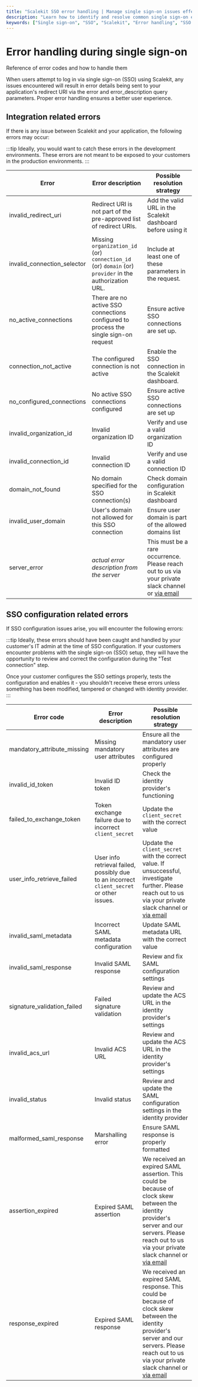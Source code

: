 ```yaml
---
title: "Scalekit SSO error handling | Manage single sign-on issues effectively"
description: "Learn how to identify and resolve common single sign-on errors in Scalekit, ensuring a seamless authentication experience for your users."
keywords: ["Single sign-on", "SSO", "Scalekit", "Error handling", "SSO integration", "OAuth errors", "Identity provider", "SSO configuration", "Error codes", "User experience"]
---
```


# Error handling during single sign-on

<Subtitle>
    Reference of error codes and how to handle them
</Subtitle>

When users attempt to log in via single sign-on (SSO) using Scalekit, any issues encountered will result in error details being sent to your application's redirect URI via the <SimpleCode>error</SimpleCode> and <SimpleCode>error_description</SimpleCode> query parameters. Proper error handling ensures a better user experience.

## Integration related errors

If there is any issue between Scalekit and your application, the following errors may occur:

:::tip
Ideally, you would want to catch these errors in the development environments. These errors are not meant to be exposed to your customers in the production environments.
:::

| Error                                                | Error description                                                                                      | Possible resolution strategy                                                                                                     |
| ---------------------------------------------------- | ------------------------------------------------------------------------------------------------------ | -------------------------------------------------------------------------------------------------------------------------------- |
| <SimpleCode>invalid_redirect_uri</SimpleCode>        | Redirect URI is not part of the pre-approved list of redirect URIs.                                    | Add the valid URL in the Scalekit dashboard before using it                                                                      |
| <SimpleCode>invalid_connection_selector</SimpleCode> | Missing `organization_id` (or) `connection_id` (or) `domain` (or) `provider` in the authorization URL. | Include at least one of these parameters in the request.                                                                         |
| <SimpleCode>no_active_connections</SimpleCode>       | There are no active SSO connections configured to process the single sign-on request                   | Ensure active SSO connections are set up.                                                                                        |
| <SimpleCode>connection_not_active</SimpleCode>       | The configured connection is not active                                                                | Enable the SSO connection in the Scalekit dashboard.                                                                             |
| <SimpleCode>no_configured_connections</SimpleCode>   | No active SSO connections configured                                                                   | Ensure active SSO connections are set up                                                                                         |
| <SimpleCode>invalid_organization_id</SimpleCode>     | Invalid organization ID                                                                                | Verify and use a valid organization ID                                                                                           |
| <SimpleCode>invalid_connection_id</SimpleCode>       | Invalid connection ID                                                                                  | Verify and use a valid connection ID                                                                                             |
| <SimpleCode>domain_not_found</SimpleCode>            | No domain specified for the SSO connection(s)                                                          | Check domain configuration in Scalekit dashboard                                                                                 |
| <SimpleCode>invalid_user_domain</SimpleCode>         | User's domain not allowed for this SSO connection                                                      | Ensure user domain is part of the allowed domains list                                                                           |
| <SimpleCode>server_error</SimpleCode>                | _actual error description from the server_                                                             | This must be a rare occurrence. Please reach out to us via your private slack channel or [via email](mailto:support@scalekit.com) |

## SSO configuration related errors

If SSO configuration issues arise, you will encounter the following errors:

:::tip
Ideally, these errors should have been caught and handled by your customer's IT admin at the time of SSO configuration. If your customers encounter problems with the single sign-on (SSO) setup, they will have the opportunity to review and correct the configuration during the "Test connection" step.

Once your customer configures the SSO settings properly, tests the configuration and enables it - you shouldn't receive these errors unless something has been modified, tampered or changed with identity provider.
:::

| Error code                                           | Error description                                                                         | Possible resolution strategy                                                                                                                                                                                                         |
| ---------------------------------------------------- | ----------------------------------------------------------------------------------------- | ------------------------------------------------------------------------------------------------------------------------------------------------------------------------------------------------------------------------------------ |
| <SimpleCode>mandatory_attribute_missing</SimpleCode> | Missing mandatory user attributes                                                         | Ensure all the mandatory user attributes are configured properly                                                                                                                                                                     |
| <SimpleCode>invalid_id_token</SimpleCode>            | Invalid ID token                                                                          | Check the identity provider's functioning                                                                                                                                                                                            |
| <SimpleCode>failed_to_exchange_token</SimpleCode>    | Token exchange failure due to incorrect `client_secret`                                   | Update the `client_secret` with the correct value                                                                                                                                                                                    |
| <SimpleCode>user_info_retrieve_failed</SimpleCode>   | User info retrieval failed, possibly due to an incorrect `client_secret` or other issues. | Update the `client_secret` with the correct value. If unsuccessful, investigate further. Please reach out to us via your private slack channel or [via email](mailto:support@scalekit.com)                                           |
| <SimpleCode>invalid_saml_metadata</SimpleCode>       | Incorrect SAML metadata configuration                                                     | Update SAML metadata URL with the correct value                                                                                                                                                                                      |
| <SimpleCode>invalid_saml_response</SimpleCode>       | Invalid SAML response                                                                     | Review and fix SAML configuration settings                                                                                                                                                                                           |
| <SimpleCode>signature_validation_failed</SimpleCode> | Failed signature validation                                                               | Review and update the ACS URL in the identity provider's settings                                                                                                                                                                    |
| <SimpleCode>invalid_acs_url</SimpleCode>             | Invalid ACS URL                                                                           | Review and update the ACS URL in the identity provider's settings                                                                                                                                                                    |
| <SimpleCode>invalid_status</SimpleCode>              | Invalid status                                                                            | Review and update the SAML configuration settings in the identity provider                                                                                                                                                           |
| <SimpleCode>malformed_saml_response</SimpleCode>     | Marshalling error                                                                         | Ensure SAML response is properly formatted                                                                                                                                                                                           |
| <SimpleCode>assertion_expired</SimpleCode>           | Expired SAML assertion                                                                    | We received an expired SAML assertion. This could be because of clock skew between the identity provider's server and our servers. Please reach out to us via your private slack channel or [via email](mailto:support@scalekit.com) |
| <SimpleCode>response_expired</SimpleCode>            | Expired SAML response                                                                     | We received an expired SAML response. This could be because of clock skew between the identity provider's server and our servers. Please reach out to us via your private slack channel or [via email](mailto:support@scalekit.com)  |
